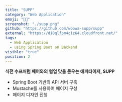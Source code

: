 ```yaml
---
title: "SUPP"
category: "Web Application"
emoji: "👋🏻"
screenshot: "./supp.png"
github: "https://github.com/woowa-supp/supp"
external: "https://d10qlfpm4ciz64.cloudfront.net/"
tags:
  - Web Application
  - using Spring Boot on Backend
visible: "true"
position: 2
---
```


**식전 수프처럼 페어와의 협업 맛을 돋우는 애피타이저, SUPP**

- Spring Boot 기반의 API 서버 구축
- Mustache를 사용하여 페이지 구성
- 페이지 디자인 진행